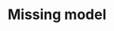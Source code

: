 ---
title: "Missing model"
description: "I got some error saying I'm missing a model"
icon: "robot"
---